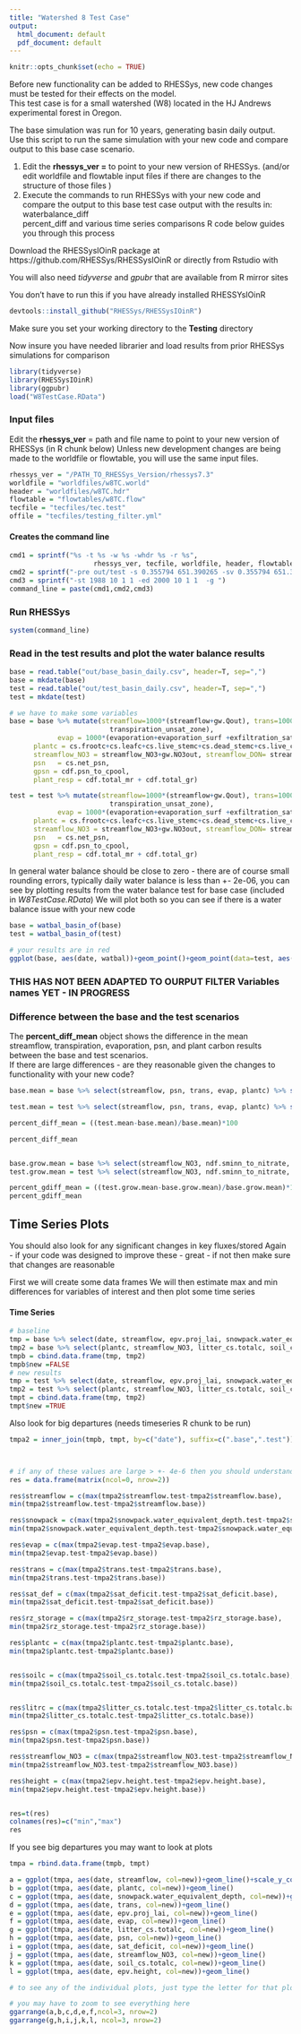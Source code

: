 ```yaml
---
title: "Watershed 8 Test Case"
output:
  html_document: default
  pdf_document: default
---
```


```r
knitr::opts_chunk$set(echo = TRUE)

```
Before new functionality can be added to RHESSys, new code changes must be tested for their effects on the model.    
This test case is for a small watershed (W8) located in the HJ Andrews experimental forest in Oregon.

The base simulation was run for 10 years, generating basin daily output.
Use this script to run the same simulation with your new code and compare output to this base case scenario. 

1. Edit the **rhessys_ver =** to point to your new version of RHESSys.
   (and/or edit worldfile and flowtable input files if there are changes to the structure of those files )
2. Execute the commands to run RHESSys with your new code and compare the output to this base test case output with the results in:
waterbalance_diff    
percent_diff
and various time series comparisons 
R code below guides you through this process

Download the RHESSysIOinR package at https://github.com/RHESSys/RHESSysIOinR
or directly from Rstudio with

You will also need *tidyverse* and *gpubr* that are available from R mirror sites

You don't have to run this if you have already installed RHESSYsIOinR
```r
devtools::install_github("RHESSys/RHESSysIOinR")
```

Make sure you set your working directory to the **Testing** directory

Now insure you have needed librarier and load results from prior RHESSys simulations for comparison
```r

library(tidyverse)
library(RHESSysIOinR)
library(ggpubr)
load("W8TestCase.RData")
```



### Input files    
Edit the **rhessys_ver** = path and file name to point to your new version of RHESSys    (in R chunk below)
Unless new development changes are being made to the worldfile or flowtable, you will use the same input files.

```r

rhessys_ver = "/PATH_TO_RHESSys_Version/rhessys7.3"
worldfile = "worldfiles/w8TC.world"
header = "worldfiles/w8TC.hdr"
flowtable = "flowtables/w8TC.flow"
tecfile = "tecfiles/tec.test"
offile = "tecfiles/testing_filter.yml"
```
#### Creates the command line
```r

cmd1 = sprintf("%s -t %s -w %s -whdr %s -r %s",
                     rhessys_ver, tecfile, worldfile, header, flowtable)
cmd2 = sprintf("-pre out/test -s 0.355794 651.390265 -sv 0.355794 651.390265 -svalt 1.083102 1.193924, -gw 0.116316 0.916922 -of %s", offile)
cmd3 = sprintf("-st 1988 10 1 1 -ed 2000 10 1 1  -g ")
command_line = paste(cmd1,cmd2,cmd3)
```

### Run RHESSys
```r
system(command_line)
```
### Read in the test results and plot the water balance results


```r
base = read.table("out/base_basin_daily.csv", header=T, sep=",")
base = mkdate(base)
test = read.table("out/test_basin_daily.csv", header=T, sep=",")
test = mkdate(test)

# we have to make some variables
base = base %>% mutate(streamflow=1000*(streamflow+gw.Qout), trans=1000*(transpiration_sat_zone+
                         transpiration_unsat_zone), 
            evap = 1000*(evaporation+evaporation_surf +exfiltration_sat_zone+exfiltration_unsat_zone), 
      plantc = cs.frootc+cs.leafc+cs.live_stemc+cs.dead_stemc+cs.live_crootc+cs.dead_crootc,
      streamflow_NO3 = streamflow_NO3+gw.NO3out, streamflow_DON= streamflow_DON+gw.DONout, 
      psn   = cs.net_psn,
      gpsn = cdf.psn_to_cpool,
      plant_resp = cdf.total_mr + cdf.total_gr)

test = test %>% mutate(streamflow=1000*(streamflow+gw.Qout), trans=1000*(transpiration_sat_zone+
                         transpiration_unsat_zone), 
            evap = 1000*(evaporation+evaporation_surf +exfiltration_sat_zone+exfiltration_unsat_zone), 
      plantc = cs.frootc+cs.leafc+cs.live_stemc+cs.dead_stemc+cs.live_crootc+cs.dead_crootc,
      streamflow_NO3 = streamflow_NO3+gw.NO3out, streamflow_DON= streamflow_DON+gw.DONout, 
      psn   = cs.net_psn,
      gpsn = cdf.psn_to_cpool,
      plant_resp = cdf.total_mr + cdf.total_gr)

```

In general water balance should be close to zero - there are of course small rounding errors, typically daily water balance is less than +- 2e-06, you can see by plotting results from the water balance test for base case (included in *W8TestCase.RData*)
We will plot both so you can see if there is a water balance issue with your new code

```r
base = watbal_basin_of(base)
test = watbal_basin_of(test)

# your results are in red
ggplot(base, aes(date, watbal))+geom_point()+geom_point(data=test, aes(date, watbal), col="red", alpha=0.4)

```
### THIS HAS NOT BEEN ADAPTED TO OURPUT FILTER Variables names YET - IN PROGRESS
### Difference between the base and the test scenarios     
The **percent_diff_mean** object shows the difference in the mean streamflow, transpiration, evaporation, psn, and plant carbon results between the base and test scenarios.     
If there are large differences - are they reasonable given the changes to functionality with your new code?

```r

base.mean = base %>% select(streamflow, psn, trans, evap, plantc) %>% summarize_if(is.numeric, mean)

test.mean = test %>% select(streamflow, psn, trans, evap, plantc) %>% summarize_if(is.numeric, mean)

percent_diff_mean = ((test.mean-base.mean)/base.mean)*100

percent_diff_mean


base.grow.mean = base %>% select(streamflow_NO3, ndf.sminn_to_nitrate, ndf.denitrif, plant_resp, gpsn, soil_cs.totalc, litter_cs.totalc) %>% summarize_if(is.numeric, mean)
test.grow.mean = test %>% select(streamflow_NO3, ndf.sminn_to_nitrate, ndf.denitrif, plant_resp, gpsn, soil_cs.totalc, litter_cs.totalc) %>% summarize_if(is.numeric, mean)

percent_gdiff_mean = ((test.grow.mean-base.grow.mean)/base.grow.mean)*100
percent_gdiff_mean

```

## Time Series Plots

You should also look for any significant changes in key fluxes/stored
Again - if your code was designed to improve these - great - if not then make sure that changes are reasonable

First we will create some data frames 
We will then   estimate max and min differences for variables of interest
and then plot some time series

####  Time Series


```r

# baseline 
tmp = base %>% select(date, streamflow, epv.proj_lai, snowpack.water_equivalent_depth, psn, sat_deficit, rz_storage, trans, evap, epv.height)
tmp2 = base %>% select(plantc, streamflow_NO3, litter_cs.totalc, soil_cs.totalc, gpsn, plant_resp, ndf.sminn_to_nitrate, ndf.denitrif)
tmpb = cbind.data.frame(tmp, tmp2)
tmpb$new =FALSE
# new results
tmp = test %>% select(date, streamflow, epv.proj_lai, snowpack.water_equivalent_depth, psn, sat_deficit, rz_storage, trans, evap, epv.height)
tmp2 = test %>% select(plantc, streamflow_NO3, litter_cs.totalc, soil_cs.totalc, gpsn, plant_resp, ndf.sminn_to_nitrate, ndf.denitrif)
tmpt = cbind.data.frame(tmp, tmp2)
tmpt$new =TRUE
```
Also look for big departures (needs timeseries R chunk to be run)

```r
tmpa2 = inner_join(tmpb, tmpt, by=c("date"), suffix=c(".base",".test"))



# if any of these values are large > +- 4e-6 then you should understand the reason 
res = data.frame(matrix(ncol=0, nrow=2))

res$streamflow = c(max(tmpa2$streamflow.test-tmpa2$streamflow.base),
min(tmpa2$streamflow.test-tmpa2$streamflow.base))

res$snowpack = c(max(tmpa2$snowpack.water_equivalent_depth.test-tmpa2$snowpack.water_equivalent_depth.base),
min(tmpa2$snowpack.water_equivalent_depth.test-tmpa2$snowpack.water_equivalent_depth.base))

res$evap = c(max(tmpa2$evap.test-tmpa2$evap.base),
min(tmpa2$evap.test-tmpa2$evap.base))

res$trans = c(max(tmpa2$trans.test-tmpa2$trans.base),
min(tmpa2$trans.test-tmpa2$trans.base))

res$sat_def = c(max(tmpa2$sat_deficit.test-tmpa2$sat_deficit.base),
min(tmpa2$sat_deficit.test-tmpa2$sat_deficit.base))

res$rz_storage = c(max(tmpa2$rz_storage.test-tmpa2$rz_storage.base),
min(tmpa2$rz_storage.test-tmpa2$rz_storage.base))

res$plantc = c(max(tmpa2$plantc.test-tmpa2$plantc.base),
min(tmpa2$plantc.test-tmpa2$plantc.base))


res$soilc = c(max(tmpa2$soil_cs.totalc.test-tmpa2$soil_cs.totalc.base),
min(tmpa2$soil_cs.totalc.test-tmpa2$soil_cs.totalc.base))


res$litrc = c(max(tmpa2$litter_cs.totalc.test-tmpa2$litter_cs.totalc.base),
min(tmpa2$litter_cs.totalc.test-tmpa2$litter_cs.totalc.base))

res$psn = c(max(tmpa2$psn.test-tmpa2$psn.base),
min(tmpa2$psn.test-tmpa2$psn.base))

res$streamflow_NO3 = c(max(tmpa2$streamflow_NO3.test-tmpa2$streamflow_NO3.base),
min(tmpa2$streamflow_NO3.test-tmpa2$streamflow_NO3.base))

res$height = c(max(tmpa2$epv.height.test-tmpa2$epv.height.base),
min(tmpa2$epv.height.test-tmpa2$epv.height.base))


res=t(res)
colnames(res)=c("min","max")
res
```

If you see big departures you may want to look at plots

```r
tmpa = rbind.data.frame(tmpb, tmpt)

a = ggplot(tmpa, aes(date, streamflow, col=new))+geom_line()+scale_y_continuous(trans="log")
b = ggplot(tmpa, aes(date, plantc, col=new))+geom_line()
c = ggplot(tmpa, aes(date, snowpack.water_equivalent_depth, col=new))+geom_line()
d = ggplot(tmpa, aes(date, trans, col=new))+geom_line()
e = ggplot(tmpa, aes(date, epv.proj_lai, col=new))+geom_line()
f = ggplot(tmpa, aes(date, evap, col=new))+geom_line()
g = ggplot(tmpa, aes(date, litter_cs.totalc, col=new))+geom_line()
h = ggplot(tmpa, aes(date, psn, col=new))+geom_line()
i = ggplot(tmpa, aes(date, sat_deficit, col=new))+geom_line()
j = ggplot(tmpa, aes(date, streamflow_NO3, col=new))+geom_line()
k = ggplot(tmpa, aes(date, soil_cs.totalc, col=new))+geom_line()
l = ggplot(tmpa, aes(date, epv.height, col=new))+geom_line()

# to see any of the individual plots, just type the letter for that plot

# you may have to zoom to see everything here
ggarrange(a,b,c,d,e,f,ncol=3, nrow=2)
ggarrange(g,h,i,j,k,l, ncol=3, nrow=2)
```



